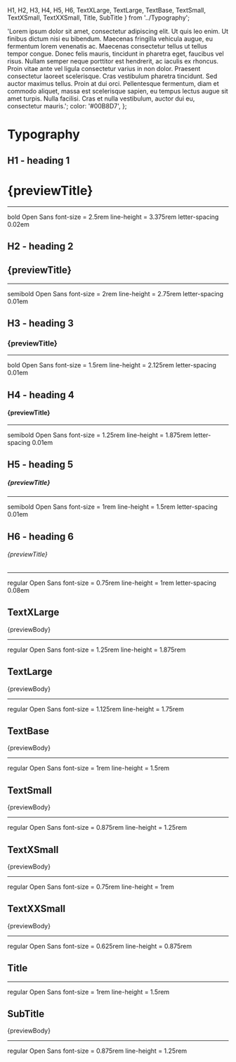   H1,
  H2,
  H3,
  H4,
  H5,
  H6,
  TextXLarge,
  TextLarge,
  TextBase,
  TextSmall,
  TextXSmall,
  TextXXSmall,
  Title,
  SubTitle
} from '../Typography';

  'Lorem ipsum dolor sit amet, consectetur adipiscing elit. Ut quis leo enim. Ut finibus dictum nisi eu bibendum. Maecenas fringilla vehicula augue, eu fermentum lorem venenatis ac. Maecenas consectetur tellus ut tellus tempor congue. Donec felis mauris, tincidunt in pharetra eget, faucibus vel risus. Nullam semper neque porttitor est hendrerit, ac iaculis ex rhoncus. Proin vitae ante vel ligula consectetur varius in non dolor. Praesent consectetur laoreet scelerisque. Cras vestibulum pharetra tincidunt. Sed auctor maximus tellus. Proin at dui orci. Pellentesque fermentum, diam et commodo aliquet, massa est scelerisque sapien, eu tempus lectus augue sit amet turpis. Nulla facilisi. Cras et nulla vestibulum, auctor dui eu, consectetur mauris.';
  color: '#00B8D7',
};

<Meta title="Components|Typography" />

# Typography

## H1 - heading 1

<Story name="H1">
  <DisplayWrapper>
    <H1 style={headingDisplayStyles}>{previewTitle}</H1>
    <hr />
    <DisplayBoxSubTitle>bold</DisplayBoxSubTitle>
    <DisplayBoxTitle>Open Sans</DisplayBoxTitle>
    <DisplayBoxSubTitle>font-size = 2.5rem</DisplayBoxSubTitle>
    <DisplayBoxSubTitle>line-height = 3.375rem</DisplayBoxSubTitle>
    <DisplayBoxSubTitle>letter-spacing 0.02em</DisplayBoxSubTitle>
  </DisplayWrapper>
</Story>

## H2 - heading 2

<Story name="H2">
  <DisplayWrapper>
    <H2 style={headingDisplayStyles}>{previewTitle}</H2>
    <hr />
    <DisplayBoxSubTitle>semibold</DisplayBoxSubTitle>
    <DisplayBoxTitle>Open Sans</DisplayBoxTitle>
    <DisplayBoxSubTitle>font-size = 2rem</DisplayBoxSubTitle>
    <DisplayBoxSubTitle>line-height = 2.75rem</DisplayBoxSubTitle>
    <DisplayBoxSubTitle>letter-spacing 0.01em</DisplayBoxSubTitle>
  </DisplayWrapper>
</Story>

## H3 - heading 3

<Story name="H3">
  <DisplayWrapper>
    <H3 style={headingDisplayStyles}>{previewTitle}</H3>
    <hr />
    <DisplayBoxSubTitle>bold</DisplayBoxSubTitle>
    <DisplayBoxTitle>Open Sans</DisplayBoxTitle>
    <DisplayBoxSubTitle>font-size = 1.5rem</DisplayBoxSubTitle>
    <DisplayBoxSubTitle>line-height = 2.125rem</DisplayBoxSubTitle>
    <DisplayBoxSubTitle>letter-spacing 0.01em</DisplayBoxSubTitle>
  </DisplayWrapper>
</Story>

## H4 - heading 4

<Story name="H4">
  <DisplayWrapper>
    <H4 style={headingDisplayStyles}>{previewTitle}</H4>
    <hr />
    <DisplayBoxSubTitle>semibold</DisplayBoxSubTitle>
    <DisplayBoxTitle>Open Sans</DisplayBoxTitle>
    <DisplayBoxSubTitle>font-size = 1.25rem</DisplayBoxSubTitle>
    <DisplayBoxSubTitle>line-height = 1.875rem</DisplayBoxSubTitle>
    <DisplayBoxSubTitle>letter-spacing 0.01em</DisplayBoxSubTitle>
  </DisplayWrapper>
</Story>

## H5 - heading 5

<Story name="H5">
  <DisplayWrapper>
    <H5 style={headingDisplayStyles}>{previewTitle}</H5>
    <hr />
    <DisplayBoxSubTitle>semibold</DisplayBoxSubTitle>
    <DisplayBoxTitle>Open Sans</DisplayBoxTitle>
    <DisplayBoxSubTitle>font-size = 1rem</DisplayBoxSubTitle>
    <DisplayBoxSubTitle>line-height = 1.5rem</DisplayBoxSubTitle>
    <DisplayBoxSubTitle>letter-spacing 0.01em</DisplayBoxSubTitle>
  </DisplayWrapper>
</Story>

## H6 - heading 6

<Story name="H6">
  <DisplayWrapper>
    <H6 style={headingDisplayStyles}>{previewTitle}</H6>
    <hr />
    <DisplayBoxSubTitle>regular</DisplayBoxSubTitle>
    <DisplayBoxTitle>Open Sans</DisplayBoxTitle>
    <DisplayBoxSubTitle>font-size = 0.75rem</DisplayBoxSubTitle>
    <DisplayBoxSubTitle>line-height = 1rem</DisplayBoxSubTitle>
    <DisplayBoxSubTitle>letter-spacing 0.08em</DisplayBoxSubTitle>
  </DisplayWrapper>
</Story>

## TextXLarge

<Story name="TextXLarge">
  <DisplayWrapper>
    <TextXLarge>{previewBody}</TextXLarge>
    <hr />
    <DisplayBoxSubTitle>regular</DisplayBoxSubTitle>
    <DisplayBoxTitle>Open Sans</DisplayBoxTitle>
    <DisplayBoxSubTitle>font-size = 1.25rem</DisplayBoxSubTitle>
    <DisplayBoxSubTitle>line-height = 1.875rem</DisplayBoxSubTitle>
  </DisplayWrapper>
</Story>

## TextLarge

<Story name="TextLarge">
  <DisplayWrapper>
    <TextLarge>{previewBody}</TextLarge>
    <hr />
    <DisplayBoxSubTitle>regular</DisplayBoxSubTitle>
    <DisplayBoxTitle>Open Sans</DisplayBoxTitle>
    <DisplayBoxSubTitle>font-size = 1.125rem</DisplayBoxSubTitle>
    <DisplayBoxSubTitle>line-height = 1.75rem</DisplayBoxSubTitle>
  </DisplayWrapper>
</Story>

## TextBase

<Story name="TextBase">
  <DisplayWrapper>
    <TextBase>{previewBody}</TextBase>
    <hr />
    <DisplayBoxSubTitle>regular</DisplayBoxSubTitle>
    <DisplayBoxTitle>Open Sans</DisplayBoxTitle>
    <DisplayBoxSubTitle>font-size = 1rem</DisplayBoxSubTitle>
    <DisplayBoxSubTitle>line-height = 1.5rem</DisplayBoxSubTitle>
  </DisplayWrapper>
</Story>

## TextSmall

<Story name="TextSmall">
  <DisplayWrapper>
    <TextSmall>{previewBody}</TextSmall>
    <hr />
    <DisplayBoxSubTitle>regular</DisplayBoxSubTitle>
    <DisplayBoxTitle>Open Sans</DisplayBoxTitle>
    <DisplayBoxSubTitle>font-size = 0.875rem</DisplayBoxSubTitle>
    <DisplayBoxSubTitle>line-height = 1.25rem</DisplayBoxSubTitle>
  </DisplayWrapper>
</Story>

## TextXSmall

<Story name="TextXSmall">
  <DisplayWrapper>
    <TextXSmall>{previewBody}</TextXSmall>
    <hr />
    <DisplayBoxSubTitle>regular</DisplayBoxSubTitle>
    <DisplayBoxTitle>Open Sans</DisplayBoxTitle>
    <DisplayBoxSubTitle>font-size = 0.75rem</DisplayBoxSubTitle>
    <DisplayBoxSubTitle>line-height = 1rem</DisplayBoxSubTitle>
  </DisplayWrapper>
</Story>

## TextXXSmall

<Story name="TextXXSmall">
  <DisplayWrapper>
    <TextXXSmall>{previewBody}</TextXXSmall>
    <hr />
    <DisplayBoxSubTitle>regular</DisplayBoxSubTitle>
    <DisplayBoxTitle>Open Sans</DisplayBoxTitle>
    <DisplayBoxSubTitle>font-size = 0.625rem</DisplayBoxSubTitle>
    <DisplayBoxSubTitle>line-height = 0.875rem</DisplayBoxSubTitle>
  </DisplayWrapper>
</Story>

## Title

<Story name="Title">
  <DisplayWrapper>
    <Title>{previewBody}</Title>
    <hr />
    <DisplayBoxSubTitle>regular</DisplayBoxSubTitle>
    <DisplayBoxTitle>Open Sans</DisplayBoxTitle>
    <DisplayBoxSubTitle>font-size = 1rem</DisplayBoxSubTitle>
    <DisplayBoxSubTitle>line-height = 1.5rem</DisplayBoxSubTitle>
  </DisplayWrapper>
</Story>

## SubTitle

<Story name="SubTitle">
  <DisplayWrapper>
    <SubTitle>{previewBody}</SubTitle>
    <hr />
    <DisplayBoxSubTitle>regular</DisplayBoxSubTitle>
    <DisplayBoxTitle>Open Sans</DisplayBoxTitle>
    <DisplayBoxSubTitle>font-size = 0.875rem</DisplayBoxSubTitle>
    <DisplayBoxSubTitle>line-height = 1.25rem</DisplayBoxSubTitle>
  </DisplayWrapper>
</Story>
